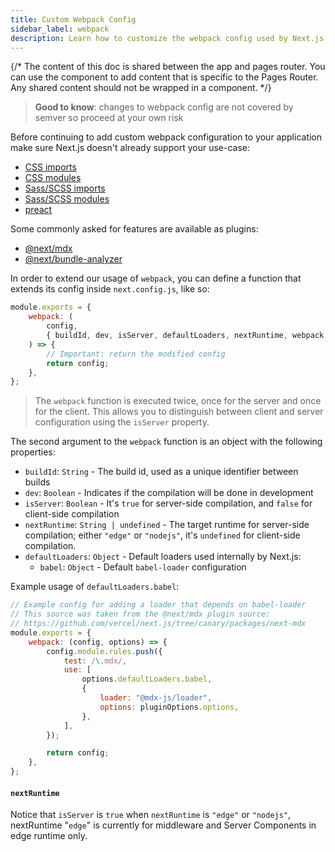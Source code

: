 ```yaml
---
title: Custom Webpack Config
sidebar_label: webpack
description: Learn how to customize the webpack config used by Next.js
---
```


{/* The content of this doc is shared between the app and pages router. You can use the  component to add content that is specific to the Pages Router. Any shared content should not be wrapped in a component. */}

> **Good to know**: changes to webpack config are not covered by semver so proceed at your own risk

Before continuing to add custom webpack configuration to your application make sure Next.js doesn't already support your use-case:

-   [CSS imports](/docs/app/building-your-application/styling)
-   [CSS modules](/docs/app/building-your-application/styling/css-modules)
-   [Sass/SCSS imports](/docs/app/building-your-application/styling/sass)
-   [Sass/SCSS modules](/docs/app/building-your-application/styling/sass)
-   [preact](https://github.com/vercel/next.js/tree/canary/examples/using-preact)

Some commonly asked for features are available as plugins:

-   [@next/mdx](https://github.com/vercel/next.js/tree/canary/packages/next-mdx)
-   [@next/bundle-analyzer](https://github.com/vercel/next.js/tree/canary/packages/next-bundle-analyzer)

In order to extend our usage of `webpack`, you can define a function that extends its config inside `next.config.js`, like so:

```js filename="next.config.js"
module.exports = {
	webpack: (
		config,
		{ buildId, dev, isServer, defaultLoaders, nextRuntime, webpack },
	) => {
		// Important: return the modified config
		return config;
	},
};
```

> The `webpack` function is executed twice, once for the server and once for the client. This allows you to distinguish between client and server configuration using the `isServer` property.

The second argument to the `webpack` function is an object with the following properties:

-   `buildId`: `String` - The build id, used as a unique identifier between builds
-   `dev`: `Boolean` - Indicates if the compilation will be done in development
-   `isServer`: `Boolean` - It's `true` for server-side compilation, and `false` for client-side compilation
-   `nextRuntime`: `String | undefined` - The target runtime for server-side compilation; either `"edge"` or `"nodejs"`, it's `undefined` for client-side compilation.
-   `defaultLoaders`: `Object` - Default loaders used internally by Next.js:
    -   `babel`: `Object` - Default `babel-loader` configuration

Example usage of `defaultLoaders.babel`:

```js
// Example config for adding a loader that depends on babel-loader
// This source was taken from the @next/mdx plugin source:
// https://github.com/vercel/next.js/tree/canary/packages/next-mdx
module.exports = {
	webpack: (config, options) => {
		config.module.rules.push({
			test: /\.mdx/,
			use: [
				options.defaultLoaders.babel,
				{
					loader: "@mdx-js/loader",
					options: pluginOptions.options,
				},
			],
		});

		return config;
	},
};
```

#### `nextRuntime`

Notice that `isServer` is `true` when `nextRuntime` is `"edge"` or `"nodejs"`, nextRuntime "`edge`" is currently for middleware and Server Components in edge runtime only.
